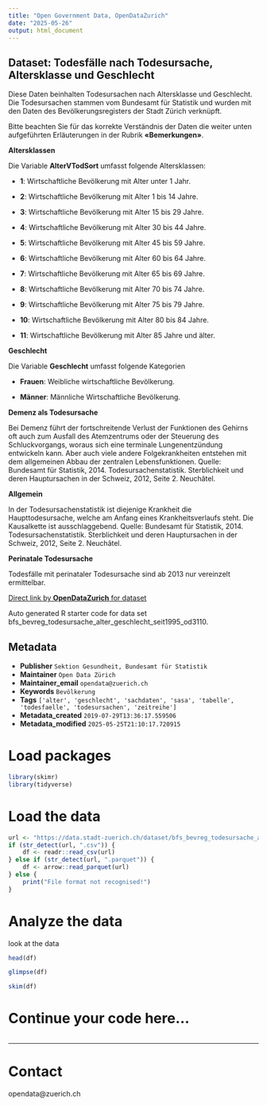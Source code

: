 ```yaml
---
title: "Open Government Data, OpenDataZurich"
date: "2025-05-26"
output: html_document
---
```


## Dataset: Todesfälle nach Todesursache, Altersklasse und Geschlecht

Diese Daten beinhalten Todesursachen nach Altersklasse und Geschlecht. Die Todesursachen stammen vom Bundesamt für Statistik und wurden mit den Daten des Bevölkerungsregisters der Stadt Zürich verknüpft.

Bitte beachten Sie für das korrekte Verständnis der Daten die weiter unten aufgeführten  Erläuterungen in der Rubrik **«Bemerkungen»**.


**Altersklassen**

Die Variable **AlterVTodSort** umfasst folgende Altersklassen:

- **1**: Wirtschaftliche Bevölkerung mit Alter unter 1 Jahr.

- **2**: Wirtschaftliche Bevölkerung mit Alter 1 bis 14 Jahre.

- **3**: Wirtschaftliche Bevölkerung mit Alter 15 bis 29 Jahre.

- **4**: Wirtschaftliche Bevölkerung mit Alter 30 bis 44 Jahre.

- **5**: Wirtschaftliche Bevölkerung mit Alter 45 bis 59 Jahre.

- **6**: Wirtschaftliche Bevölkerung mit Alter 60 bis 64 Jahre.

- **7**: Wirtschaftliche Bevölkerung mit Alter 65 bis 69 Jahre.

- **8**: Wirtschaftliche Bevölkerung mit Alter 70 bis 74 Jahre.

- **9**: Wirtschaftliche Bevölkerung mit Alter 75 bis 79 Jahre.

- **10**: Wirtschaftliche Bevölkerung mit Alter 80 bis 84 Jahre.

- **11**: Wirtschaftliche Bevölkerung mit Alter 85 Jahre und älter.


 





[]()

**Geschlecht**

Die Variable **Geschlecht** umfasst folgende Kategorien

- **Frauen**: Weibliche wirtschaftliche Bevölkerung.

- **Männer**: Männliche Wirtschaftliche Bevölkerung.


 





[]()

**Demenz als Todesursache**

Bei Demenz führt der fortschreitende Verlust der Funktionen des Gehirns oft auch zum Ausfall des Atemzentrums oder der Steuerung des Schluckvorgangs, woraus sich eine terminale Lungenentzündung entwickeln kann. Aber auch viele andere Folgekrankheiten entstehen mit dem allgemeinen Abbau der zentralen Lebensfunktionen.
Quelle: Bundesamt für Statistik, 2014. Todesursachenstatistik. Sterblichkeit und deren Hauptursachen in der Schweiz, 2012, Seite 2. Neuchâtel.



 

[]()

**Allgemein**

In der Todesursachenstatistik ist diejenige Krankheit die Haupttodesursache, welche am Anfang eines Krankheitsverlaufs steht. Die Kausalkette ist ausschlaggebend.
Quelle: Bundesamt für Statistik, 2014. Todesursachenstatistik. Sterblichkeit und deren Hauptursachen in der Schweiz, 2012, Seite 2. Neuchâtel.



 

[]()

**Perinatale Todesursache**

Todesfälle mit perinataler Todesursache sind ab 2013 nur vereinzelt ermittelbar.



 

[]()



[Direct link by **OpenDataZurich** for dataset](https://data.stadt-zuerich.ch/dataset/bfs_bevreg_todesursache_alter_geschlecht_seit1995_od3110)

Auto generated R starter code for data set bfs_bevreg_todesursache_alter_geschlecht_seit1995_od3110.

## Metadata

- **Publisher** `Sektion Gesundheit, Bundesamt für Statistik`
- **Maintainer** `Open Data Zürich`
- **Maintainer_email** `opendata@zuerich.ch`
- **Keywords** `Bevölk­erung`
- **Tags** `['alter', 'geschlecht', 'sachdaten', 'sasa', 'tabelle', 'todesfaelle', 'todesursachen', 'zeitreihe']`
- **Metadata_created** `2019-07-29T13:36:17.559506`
- **Metadata_modified** `2025-05-25T21:10:17.720915`


# Load packages

```r
library(skimr)
library(tidyverse)
```

# Load the data

```r
url <- "https://data.stadt-zuerich.ch/dataset/bfs_bevreg_todesursache_alter_geschlecht_seit1995_od3110/download/BEV311OD3110.csv"
if (str_detect(url, ".csv")) {
    df <- readr::read_csv(url)
} else if (str_detect(url, ".parquet")) {
    df <- arrow::read_parquet(url)
} else {
    print("File format not recognised!")
}
```

# Analyze the data

look at the data
```r
head(df)
```

```r
glimpse(df)
```

```r
skim(df)
```

# Continue your code here...

```r

```

------------------------------------------------------------------------

# Contact

opendata@zuerich.ch
